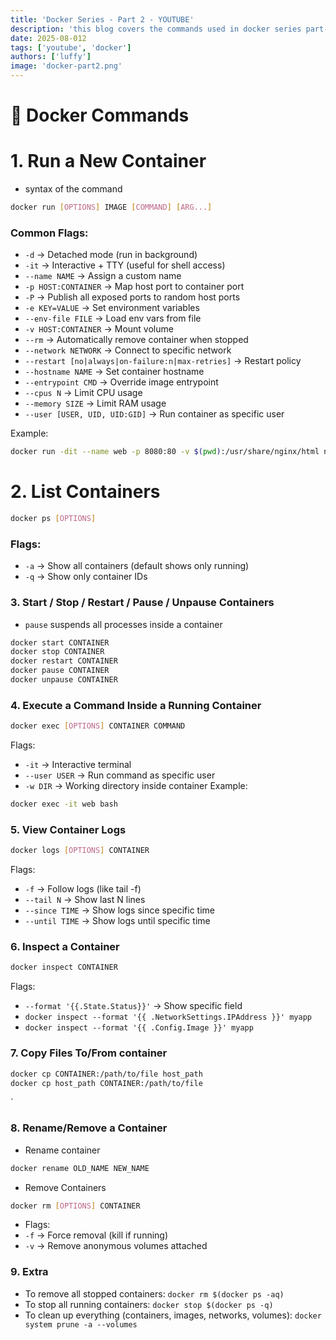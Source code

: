 ```yaml
---
title: 'Docker Series - Part 2 - YOUTUBE'
description: 'this blog covers the commands used in docker series part-2 video'
date: 2025-08-012
tags: ['youtube', 'docker']
authors: ['luffy']
image: 'docker-part2.png'
---
```


# 🐳 Docker Commands

# 1. Run a New Container

- syntax of the command
```bash
docker run [OPTIONS] IMAGE [COMMAND] [ARG...]
```

### Common Flags:
- `-d` → Detached mode (run in background)
- `-it` → Interactive + TTY (useful for shell access)
- `--name NAME` → Assign a custom name
- `-p HOST:CONTAINER` → Map host port to container port
- `-P` → Publish all exposed ports to random host ports
- `-e KEY=VALUE` → Set environment variables
- `--env-file FILE` → Load env vars from file
- `-v HOST:CONTAINER` → Mount volume
- `--rm` → Automatically remove container when stopped
- `--network NETWORK` → Connect to specific network
- `--restart [no|always|on-failure:n|max-retries]` → Restart policy
- `--hostname NAME` → Set container hostname
- `--entrypoint CMD` → Override image entrypoint
- `--cpus N` → Limit CPU usage
- `--memory SIZE` → Limit RAM usage
- `--user [USER, UID, UID:GID]` → Run container as specific user

Example:
```bash
docker run -dit --name web -p 8080:80 -v $(pwd):/usr/share/nginx/html nginx
```

# 2. List Containers
```bash
docker ps [OPTIONS]
```
### Flags:

- `-a` → Show all containers (default shows only running)
- `-q` → Show only container IDs

### 3. Start / Stop / Restart / Pause / Unpause Containers

- `pause` suspends all processes inside a container
```bash
docker start CONTAINER
docker stop CONTAINER
docker restart CONTAINER
docker pause CONTAINER
docker unpause CONTAINER
```

### 4. Execute a Command Inside a Running Container
```bash
docker exec [OPTIONS] CONTAINER COMMAND
```
Flags:
- `-it` → Interactive terminal
- `--user USER` → Run command as specific user
- `-w DIR` → Working directory inside container
Example:
```bash
docker exec -it web bash
```

### 5. View Container Logs
```bash
docker logs [OPTIONS] CONTAINER
```
Flags:
- `-f` → Follow logs (like tail -f)
- `--tail N` → Show last N lines
- `--since TIME` → Show logs since specific time
- `--until TIME` → Show logs until specific time

### 6. Inspect a Container
```bash
docker inspect CONTAINER
```
Flags:
- `--format '{{.State.Status}}'` → Show specific field
- `docker inspect --format '{{ .NetworkSettings.IPAddress }}' myapp`
- `docker inspect --format '{{ .Config.Image }}' myapp`


### 7. Copy Files To/From container
```bash
docker cp CONTAINER:/path/to/file host_path
docker cp host_path CONTAINER:/path/to/file
```
`
### 8. Rename/Remove a Container

- Rename container
```bash
docker rename OLD_NAME NEW_NAME
```
- Remove Containers
```bash
docker rm [OPTIONS] CONTAINER
```
- Flags:
- `-f` → Force removal (kill if running)
- `-v` → Remove anonymous volumes attached

### 9. Extra
- To remove all stopped containers: `docker rm $(docker ps -aq)`
- To stop all running containers: `docker stop $(docker ps -q)`
- To clean up everything (containers, images, networks, volumes): `docker system prune -a --volumes`